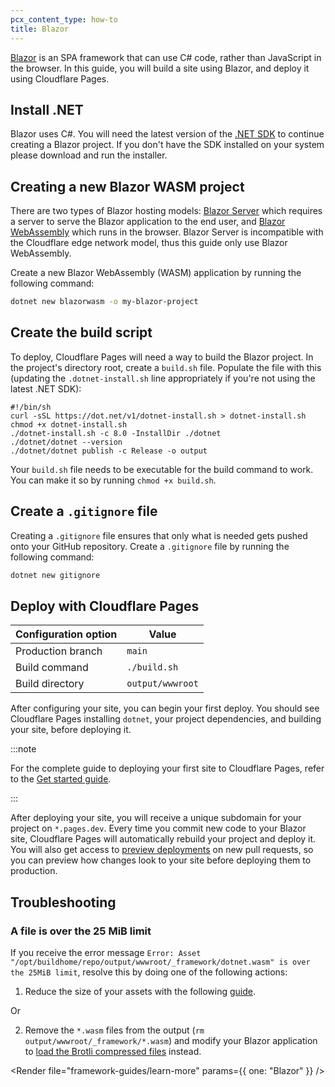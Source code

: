```yaml
---
pcx_content_type: how-to
title: Blazor
---
```



[Blazor](https://blazor.net) is an SPA framework that can use C# code, rather than JavaScript in the browser. In this guide, you will build a site using Blazor, and deploy it using Cloudflare Pages.

## Install .NET

Blazor uses C#. You will need the latest version of the [.NET SDK](https://dotnet.microsoft.com/download) to continue creating a Blazor project. If you don't have the SDK installed on your system please download and run the installer.

## Creating a new Blazor WASM project

There are two types of Blazor hosting models: [Blazor Server](https://learn.microsoft.com/en-us/aspnet/core/blazor/hosting-models?view=aspnetcore-8.0#blazor-server) which requires a server to serve the Blazor application to the end user, and [Blazor WebAssembly](https://learn.microsoft.com/en-us/aspnet/core/blazor/hosting-models?view=aspnetcore-8.0#blazor-webassembly) which runs in the browser. Blazor Server is incompatible with the Cloudflare edge network model, thus this guide only use Blazor WebAssembly.

Create a new Blazor WebAssembly (WASM) application by running the following command:

```sh
dotnet new blazorwasm -o my-blazor-project
```

## Create the build script

To deploy, Cloudflare Pages will need a way to build the Blazor project. In the project's directory root, create a `build.sh` file. Populate the file with this (updating the `.dotnet-install.sh` line appropriately if you're not using the latest .NET SDK):

```
#!/bin/sh
curl -sSL https://dot.net/v1/dotnet-install.sh > dotnet-install.sh
chmod +x dotnet-install.sh
./dotnet-install.sh -c 8.0 -InstallDir ./dotnet
./dotnet/dotnet --version
./dotnet/dotnet publish -c Release -o output
```

Your `build.sh` file needs to be executable for the build command to work. You can make it so by running `chmod +x build.sh`.

<Render file="tutorials-before-you-start" />

## Create a `.gitignore` file

Creating a `.gitignore` file ensures that only what is needed gets pushed onto your GitHub repository. Create a `.gitignore` file by running the following command:

```sh
dotnet new gitignore
```

<Render file="framework-guides/create-github-repository" />

## Deploy with Cloudflare Pages

<Render file="deploy-to-pages-steps-no-preset" />

<div>

| Configuration option | Value            |
| -------------------- | ---------------- |
| Production branch    | `main`           |
| Build command        | `./build.sh`     |
| Build directory      | `output/wwwroot` |

</div>

After configuring your site, you can begin your first deploy. You should see Cloudflare Pages installing `dotnet`, your project dependencies, and building your site, before deploying it.

:::note

For the complete guide to deploying your first site to Cloudflare Pages, refer to the [Get started guide](/pages/get-started/).

:::

After deploying your site, you will receive a unique subdomain for your project on `*.pages.dev`.
Every time you commit new code to your Blazor site, Cloudflare Pages will automatically rebuild your project and deploy it. You will also get access to [preview deployments](/pages/configuration/preview-deployments/) on new pull requests, so you can preview how changes look to your site before deploying them to production.

## Troubleshooting

### A file is over the 25 MiB limit

If you receive the error message `Error: Asset "/opt/buildhome/repo/output/wwwroot/_framework/dotnet.wasm" is over the 25MiB limit`, resolve this by doing one of the following actions:

1. Reduce the size of your assets with the following [guide](https://docs.microsoft.com/en-us/aspnet/core/blazor/performance?view=aspnetcore-6.0#minimize-app-download-size).

Or

2. Remove the `*.wasm` files from the output (`rm output/wwwroot/_framework/*.wasm`) and modify your Blazor application to [load the Brotli compressed files](https://docs.microsoft.com/en-us/aspnet/core/blazor/host-and-deploy/webassembly?view=aspnetcore-6.0#compression) instead.

<Render file="framework-guides/learn-more" params={{ one: "Blazor" }} />
